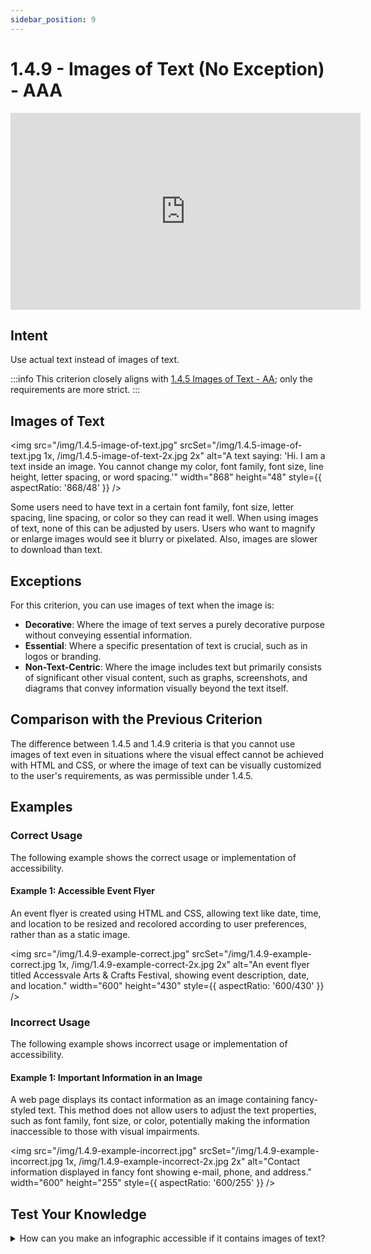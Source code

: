 ---
sidebar_position: 9
---

# 1.4.9 - Images of Text (No Exception) - AAA

<iframe
  width="560"
  height="315"
  src="https://www.youtube.com/embed/HTq0BPcIQ5A"
  title="1.4.9 - Images of Text (No Exception) - WCAG Documents"
  frameBorder="0"
  allow="accelerometer; autoplay; clipboard-write; encrypted-media; gyroscope; picture-in-picture"
  allowFullScreen
></iframe>

## Intent

Use actual text instead of images of text.

:::info
This criterion closely aligns with [1.4.5 Images of Text - AA](./1.4.5-images-of-text.mdx); only the requirements are more strict.
:::

## Images of Text

<img
  src="/img/1.4.5-image-of-text.jpg"
  srcSet="/img/1.4.5-image-of-text.jpg 1x, /img/1.4.5-image-of-text-2x.jpg 2x"
  alt="A text saying: 'Hi. I am a text inside an image. You cannot change my color, font family, font size, line height, letter spacing, or word spacing.'"
  width="868"
  height="48"
  style={{ aspectRatio: '868/48' }}
/>

Some users need to have text in a certain font family, font size, letter spacing, line spacing, or color so they can read it well. When using images of text, none of this can be adjusted by users. Users who want to magnify or enlarge images would see it blurry or pixelated. Also, images are slower to download than text.

## Exceptions

For this criterion, you can use images of text when the image is:

- **Decorative**: Where the image of text serves a purely decorative purpose without conveying essential information.
- **Essential**: Where a specific presentation of text is crucial, such as in logos or branding.
- **Non-Text-Centric**: Where the image includes text but primarily consists of significant other visual content, such as graphs, screenshots, and diagrams that convey information visually beyond the text itself.

## Comparison with the Previous Criterion

The difference between 1.4.5 and 1.4.9 criteria is that you cannot use images of text even in situations where the visual effect cannot be achieved with HTML and CSS, or where the image of text can be visually customized to the user's requirements, as was permissible under 1.4.5.

## Examples

### Correct Usage

The following example shows the correct usage or implementation of accessibility.

#### Example 1: Accessible Event Flyer

An event flyer is created using HTML and CSS, allowing text like date, time, and location to be resized and recolored according to user preferences, rather than as a static image.

<img
  src="/img/1.4.9-example-correct.jpg"
  srcSet="/img/1.4.9-example-correct.jpg 1x, /img/1.4.9-example-correct-2x.jpg 2x"
  alt="An event flyer titled Accessvale Arts & Crafts Festival, showing event description, date, and location."
  width="600"
  height="430"
  style={{ aspectRatio: '600/430' }}
/>

### Incorrect Usage

The following example shows incorrect usage or implementation of accessibility.

#### Example 1: Important Information in an Image

A web page displays its contact information as an image containing fancy-styled text. This method does not allow users to adjust the text properties, such as font family, font size, or color, potentially making the information inaccessible to those with visual impairments.

<img
  src="/img/1.4.9-example-incorrect.jpg"
  srcSet="/img/1.4.9-example-incorrect.jpg 1x, /img/1.4.9-example-incorrect-2x.jpg 2x"
  alt="Contact information displayed in fancy font showing e-mail, phone, and address."
  width="600"
  height="255"
  style={{ aspectRatio: '600/255' }}
/>

## Test Your Knowledge

<details>
  <summary>
    <span>
      How can you make an infographic accessible if it contains images of text?
    </span>
  </summary>
  To make an infographic accessible, provide a text-based version of all the content
  that is presented within the infographic. This can include a descriptive summary
  or a detailed textual alternative that covers all the information and data conveyed
  in the infographic. When a text-based version is present, the infographic becomes
  a decorative content.
</details>
